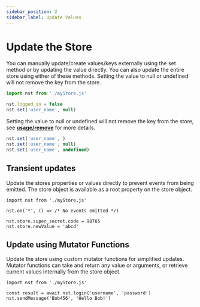 ```yaml
---
sidebar_position: 2
sidebar_label: Update Values
---
```


# Update the Store


You can manually update/create values/keys externally using the set method or by updating the value 
directly. You can also update the entire store using either of these methods. Setting the value to 
null or undefined will not remove the key from the store.

```jsx
import nst from './myStore.js'

nst.logged_in = false
nst.set('user_name', null)
```


Setting the value to null or undefined will not remove the key from the store, see **[usage/remove](/docs/usage/remove)** for more details.

```jsx 
nst.set('user_name', )
nst.set('user_name', null)
nst.set('user_name', undefined)
```

## Transient updates

Update the stores properties or values directly to prevent events from
being emitted. The store object is available as a root property on the
store object.

```tsx
import nst from './myStore.js'

nst.on('*', () => /* No events emitted */)

nst.store.super_secret.code = 98765
nst.store.newValue = 'abcd'
```

## Update using Mutator Functions

Update the store using custom mutator functions for simplified updates.
Mutator functions can take and return any value or arguments, or retrieve
current values internally from the store object.

```tsx
import nst from './myStore.js'

const result = await nst.login('username', 'password')
nst.sendMessage('Bob456', 'Hello Bob!')
```